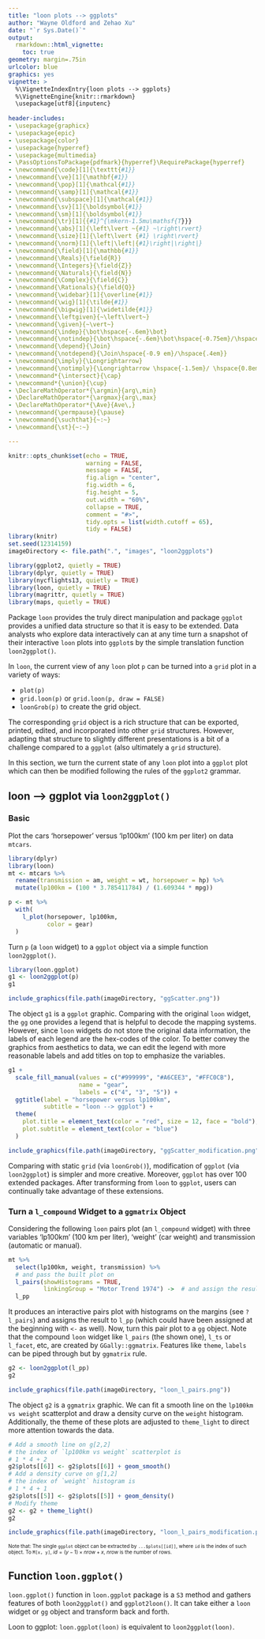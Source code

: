 ```yaml
---
title: "loon plots --> ggplots"
author: "Wayne Oldford and Zehao Xu"
date: "`r Sys.Date()`"
output:
  rmarkdown::html_vignette:
    toc: true
geometry: margin=.75in
urlcolor: blue
graphics: yes
vignette: >
  %\VignetteIndexEntry{loon plots --> ggplots}
  %\VignetteEngine{knitr::rmarkdown}
  \usepackage[utf8]{inputenc}
  
header-includes:
- \usepackage{graphicx}
- \usepackage{epic}
- \usepackage{color}
- \usepackage{hyperref}
- \usepackage{multimedia}
- \PassOptionsToPackage{pdfmark}{hyperref}\RequirePackage{hyperref}
- \newcommand{\code}[1]{\texttt{#1}}
- \newcommand{\ve}[1]{\mathbf{#1}}
- \newcommand{\pop}[1]{\mathcal{#1}}
- \newcommand{\samp}[1]{\mathcal{#1}}
- \newcommand{\subspace}[1]{\mathcal{#1}}
- \newcommand{\sv}[1]{\boldsymbol{#1}}
- \newcommand{\sm}[1]{\boldsymbol{#1}}
- \newcommand{\tr}[1]{{#1}^{\mkern-1.5mu\mathsf{T}}}
- \newcommand{\abs}[1]{\left\lvert ~{#1} ~\right\rvert}
- \newcommand{\size}[1]{\left\lvert {#1} \right\rvert}
- \newcommand{\norm}[1]{\left|\left|{#1}\right|\right|}
- \newcommand{\field}[1]{\mathbb{#1}}
- \newcommand{\Reals}{\field{R}}
- \newcommand{\Integers}{\field{Z}}
- \newcommand{\Naturals}{\field{N}}
- \newcommand{\Complex}{\field{C}}
- \newcommand{\Rationals}{\field{Q}}
- \newcommand{\widebar}[1]{\overline{#1}}
- \newcommand{\wig}[1]{\tilde{#1}}
- \newcommand{\bigwig}[1]{\widetilde{#1}}
- \newcommand{\leftgiven}{~\left\lvert~}
- \newcommand{\given}{~\vert~}
- \newcommand{\indep}{\bot\hspace{-.6em}\bot}
- \newcommand{\notindep}{\bot\hspace{-.6em}\bot\hspace{-0.75em}/\hspace{.4em}}
- \newcommand{\depend}{\Join}
- \newcommand{\notdepend}{\Join\hspace{-0.9 em}/\hspace{.4em}}
- \newcommand{\imply}{\Longrightarrow}
- \newcommand{\notimply}{\Longrightarrow \hspace{-1.5em}/ \hspace{0.8em}}
- \newcommand*{\intersect}{\cap}
- \newcommand*{\union}{\cup}
- \DeclareMathOperator*{\argmin}{arg\,min}
- \DeclareMathOperator*{\argmax}{arg\,max}
- \DeclareMathOperator*{\Ave}{Ave\,}
- \newcommand{\permpause}{\pause}
- \newcommand{\suchthat}{~:~}
- \newcommand{\st}{~:~}

---
```



```r
knitr::opts_chunk$set(echo = TRUE, 
                      warning = FALSE,
                      message = FALSE,
                      fig.align = "center", 
                      fig.width = 6, 
                      fig.height = 5,
                      out.width = "60%", 
                      collapse = TRUE,
                      comment = "#>",
                      tidy.opts = list(width.cutoff = 65),
                      tidy = FALSE)
library(knitr)
set.seed(12314159)
imageDirectory <- file.path(".", "images", "loon2ggplots")

library(ggplot2, quietly = TRUE)
library(dplyr, quietly = TRUE)
library(nycflights13, quietly = TRUE)
library(loon, quietly = TRUE)
library(magrittr, quietly = TRUE)
library(maps, quietly = TRUE)
```

Package `loon` provides the truly direct manipulation and package `ggplot` provides a unified data structure so that it is easy to be extended. Data analysts who explore data interactively can at any time turn a snapshot of their interactive `loon` plots into `ggplot`s by the simple translation function `loon2ggplot()`.

In `loon`, the current view of any `loon` plot `p` can be turned into a `grid` plot in a variety of ways:

- `plot(p)` 
- `grid.loon(p)` or `grid.loon(p, draw = FALSE)`
- `loonGrob(p)` to create the grid object.

The corresponding `grid` object is a rich structure that can be exported, printed, edited, and incorporated into other `grid` structures.  However, adapting that structure to slightly different presentations is a bit of a challenge compared to a `ggplot` (also ultimately a `grid` structure).

In this section, we turn the current state of any `loon` plot into a `ggplot` plot which can then be modified following the rules of the `ggplot2` grammar.

## loon --> ggplot via `loon2ggplot()` 

### Basic

Plot the cars 'horsepower' versus 'lp100km' (100 km per liter) on data `mtcars`.

```r
library(dplyr)
library(loon)
mt <- mtcars %>%
  rename(transmission = am, weight = wt, horsepower = hp) %>%
  mutate(lp100km = (100 * 3.785411784) / (1.609344 * mpg))

p <- mt %>% 
  with(
    l_plot(horsepower, lp100km, 
           color = gear)
  )
```

Turn `p` (a `loon` widget) to a `ggplot` object via a simple function `loon2ggplot()`.

```r
library(loon.ggplot)
g1 <- loon2ggplot(p)
g1
```

```r
include_graphics(file.path(imageDirectory, "ggScatter.png"))
```

The object `g1` is a `ggplot` graphic. Comparing with the original `loon` widget, the `gg` one provides a legend that is helpful to decode the mapping systems. However, since `loon` widgets do not store the original data information, the labels of each legend are the hex-codes of the color. To better convey the graphics from aesthetics to data, we can edit the legend with more reasonable labels and add titles on top to emphasize the variables.

```r
g1 + 
  scale_fill_manual(values = c("#999999", "#A6CEE3", "#FFC0CB"), 
                    name = "gear", 
                    labels = c("4", "3", "5")) + 
  ggtitle(label = "horsepower versus lp100km",
          subtitle = "loon --> ggplot") + 
  theme( 
    plot.title = element_text(color = "red", size = 12, face = "bold"),
    plot.subtitle = element_text(color = "blue")
  )
```

```r
include_graphics(file.path(imageDirectory, "ggScatter_modification.png"))
```

Comparing with static `grid` (via `loonGrob()`), modification of `ggplot` (via `loon2ggplot`) is simpler and more creative. Moreover, `ggplot` has over 100 extended packages. After transforming from `loon` to `ggplot`, users can continually take advantage of these extensions.  

### Turn a `l_compound` Widget to a `ggmatrix` Object

Considering the following `loon` pairs plot (an `l_compound` widget) with three variables 'lp100km' (100 km per liter), 'weight' (car weight) and transmission (automatic or manual).
```r
mt %>%
  select(lp100km, weight, transmission) %>%
  # and pass the built plot on
  l_pairs(showHistograms = TRUE,
          linkingGroup = "Motor Trend 1974") ->  # and assign the result.
  l_pp
```

It produces an interactive pairs plot with histograms on the margins (see `?l_pairs`) and assigns the result to `l_pp` (which could have been assigned at the beginning with `<-` as well). Now, turn this pair plot to a `gg` object. Note that the compound `loon` widget like `l_pairs` (the shown one), `l_ts` or `l_facet`, etc, are created by `GGally::ggmatrix`. Features like `theme`, `labels` can be piped through but by `ggmatrix` rule. 

```r
g2 <- loon2ggplot(l_pp)
g2
```


```r
include_graphics(file.path(imageDirectory, "loon_l_pairs.png"))
```

The object `g2` is a `ggmatrix` graphic. We can fit a smooth line on the `lp100km vs weight` scatterplot and draw a density curve on the `weight` histogram. Additionally, the theme of these plots are adjusted to `theme_light` to direct more attention towards the data.

```r
# Add a smooth line on g[2,2]
# the index of `lp100km vs weight` scatterplot is 
# 1 * 4 + 2
g2$plots[[6]] <- g2$plots[[6]] + geom_smooth()
# Add a density curve on g[1,2]
# the index of `weight` histogram is 
# 1 * 4 + 1
g2$plots[[5]] <- g2$plots[[5]] + geom_density()
# Modify theme
g2 <- g2 + theme_light()
g2
```

```r
include_graphics(file.path(imageDirectory, "loon_l_pairs_modification.png"))
```

<font size="1"> 
Note that:  The single `ggplot` object can be extracted by `...$plots[[id]]`, where `id` is the index of such object. To `M[x, y]`, $id = (y-1) \times nrow + x$, $nrow$ is the number of rows.
</font>

## Function `loon.ggplot()`

`loon.ggplot()` function in `loon.ggplot` package is a `S3` method and gathers features of both `loon2ggplot()` and `ggplot2loon()`. It can take either a `loon` widget or `gg` object and transform back and forth. 

Loon to ggplot: `loon.ggplot(loon)` is equivalent to `loon2ggplot(loon)`.
